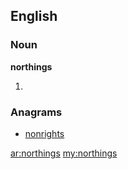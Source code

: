 ==English==

===Noun===
'''northings'''

# {{plural of|northing}}

===Anagrams===
* [[nonrights#English|nonrights]]

[[ar:northings]]
[[my:northings]]